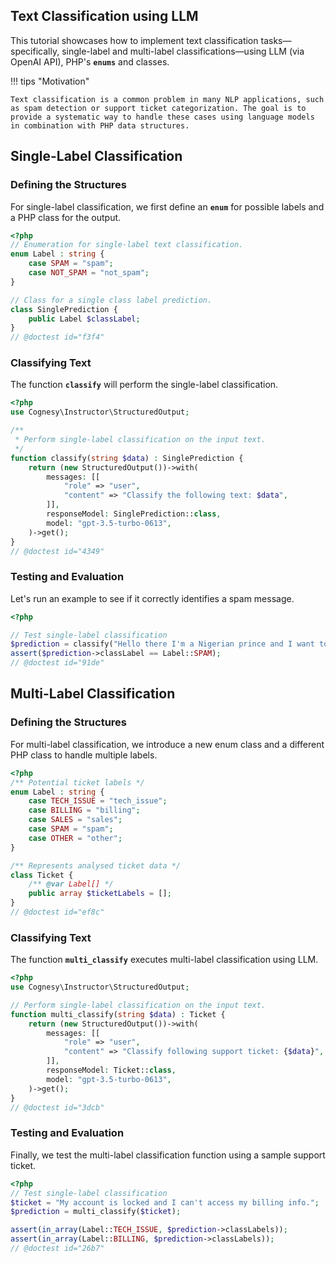 ## Text Classification using LLM

This tutorial showcases how to implement text classification tasks—specifically, single-label and multi-label classifications—using LLM (via OpenAI API), PHP's **`enums`** and classes.

!!! tips "Motivation"

    Text classification is a common problem in many NLP applications, such as spam detection or support ticket categorization. The goal is to provide a systematic way to handle these cases using language models in combination with PHP data structures.




## Single-Label Classification

### Defining the Structures

For single-label classification, we first define an **`enum`** for possible labels and a PHP class for the output.

```php
<?php
// Enumeration for single-label text classification. 
enum Label : string {
    case SPAM = "spam";
    case NOT_SPAM = "not_spam";
}

// Class for a single class label prediction. 
class SinglePrediction {
    public Label $classLabel;
}
// @doctest id="f3f4"
```


### Classifying Text

The function **`classify`** will perform the single-label classification.

```php
<?php
use Cognesy\Instructor\StructuredOutput;

/**
 * Perform single-label classification on the input text. 
 */
function classify(string $data) : SinglePrediction {
    return (new StructuredOutput())->with(
        messages: [[
            "role" => "user",
            "content" => "Classify the following text: $data",
        ]],
        responseModel: SinglePrediction::class,
        model: "gpt-3.5-turbo-0613",
    )->get();
}
// @doctest id="4349"
```


### Testing and Evaluation

Let's run an example to see if it correctly identifies a spam message.

```php
<?php

// Test single-label classification
$prediction = classify("Hello there I'm a Nigerian prince and I want to give you money");
assert($prediction->classLabel == Label::SPAM);
// @doctest id="91de"
```



## Multi-Label Classification

### Defining the Structures

For multi-label classification, we introduce a new enum class and a different PHP class to handle multiple labels.

```php
<?php
/** Potential ticket labels */
enum Label : string {
    case TECH_ISSUE = "tech_issue";
    case BILLING = "billing";
    case SALES = "sales";
    case SPAM = "spam";
    case OTHER = "other";
}

/** Represents analysed ticket data */
class Ticket {
    /** @var Label[] */
    public array $ticketLabels = [];
}
// @doctest id="ef8c"
```


### Classifying Text

The function **`multi_classify`** executes multi-label classification using LLM.

```php
<?php
use Cognesy\Instructor\StructuredOutput;

// Perform single-label classification on the input text.
function multi_classify(string $data) : Ticket {
    return (new StructuredOutput())->with(
        messages: [[
            "role" => "user",
            "content" => "Classify following support ticket: {$data}",
        ]],
        responseModel: Ticket::class,
        model: "gpt-3.5-turbo-0613",
    )->get();
}
// @doctest id="3dcb"
```

### Testing and Evaluation

Finally, we test the multi-label classification function using a sample support ticket.

```php
<?php
// Test single-label classification
$ticket = "My account is locked and I can't access my billing info.";
$prediction = multi_classify($ticket);

assert(in_array(Label::TECH_ISSUE, $prediction->classLabels));
assert(in_array(Label::BILLING, $prediction->classLabels));
// @doctest id="26b7"
```
